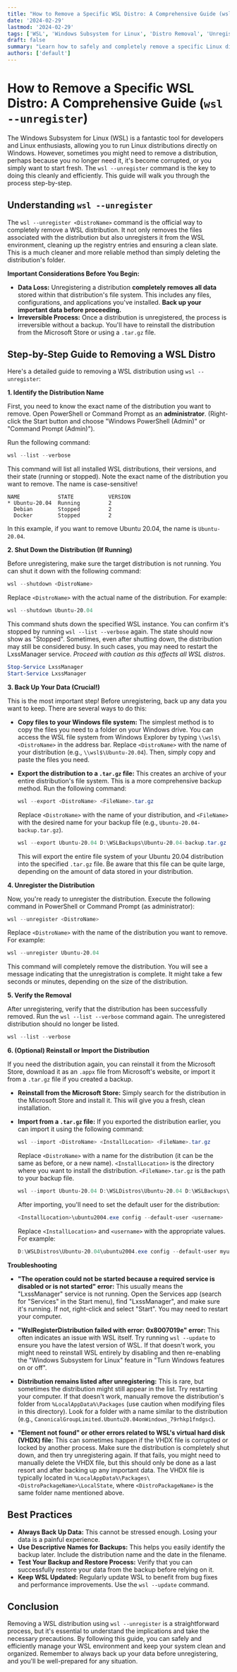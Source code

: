 ```yaml
---
title: "How to Remove a Specific WSL Distro: A Comprehensive Guide (wsl --unregister)"
date: '2024-02-29'
lastmod: '2024-02-29'
tags: ['WSL', 'Windows Subsystem for Linux', 'Distro Removal', 'Unregister WSL', 'wsl --unregister', 'Linux on Windows', 'WSL Management', 'Uninstall Linux', 'Troubleshooting WSL']
draft: false
summary: "Learn how to safely and completely remove a specific Linux distribution from your Windows Subsystem for Linux (WSL) environment using the `wsl --unregister` command. This comprehensive guide covers everything from backing up your data to verifying a successful removal, and troubleshooting common issues."
authors: ['default']
---
```


# How to Remove a Specific WSL Distro: A Comprehensive Guide (`wsl --unregister`)

The Windows Subsystem for Linux (WSL) is a fantastic tool for developers and Linux enthusiasts, allowing you to run Linux distributions directly on Windows. However, sometimes you might need to remove a distribution, perhaps because you no longer need it, it's become corrupted, or you simply want to start fresh.  The `wsl --unregister` command is the key to doing this cleanly and efficiently.  This guide will walk you through the process step-by-step.

## Understanding `wsl --unregister`

The `wsl --unregister <DistroName>` command is the official way to completely remove a WSL distribution. It not only removes the files associated with the distribution but also unregisters it from the WSL environment, cleaning up the registry entries and ensuring a clean slate.  This is a much cleaner and more reliable method than simply deleting the distribution's folder.

**Important Considerations Before You Begin:**

*   **Data Loss:**  Unregistering a distribution **completely removes all data** stored within that distribution's file system.  This includes any files, configurations, and applications you've installed. **Back up your important data before proceeding.**
*   **Irreversible Process:**  Once a distribution is unregistered, the process is irreversible without a backup. You'll have to reinstall the distribution from the Microsoft Store or using a `.tar.gz` file.

## Step-by-Step Guide to Removing a WSL Distro

Here's a detailed guide to removing a WSL distribution using `wsl --unregister`:

**1. Identify the Distribution Name**

First, you need to know the exact name of the distribution you want to remove. Open PowerShell or Command Prompt as an **administrator**. (Right-click the Start button and choose "Windows PowerShell (Admin)" or "Command Prompt (Admin)").

Run the following command:

```powershell
wsl --list --verbose
```

This command will list all installed WSL distributions, their versions, and their state (running or stopped).  Note the exact name of the distribution you want to remove.  The name is case-sensitive!

```
NAME            STATE           VERSION
* Ubuntu-20.04  Running         2
  Debian        Stopped         2
  Docker        Stopped         2
```

In this example, if you want to remove Ubuntu 20.04, the name is `Ubuntu-20.04`.

**2. Shut Down the Distribution (If Running)**

Before unregistering, make sure the target distribution is not running.  You can shut it down with the following command:

```powershell
wsl --shutdown <DistroName>
```

Replace `<DistroName>` with the actual name of the distribution. For example:

```powershell
wsl --shutdown Ubuntu-20.04
```

This command shuts down the specified WSL instance.  You can confirm it's stopped by running `wsl --list --verbose` again.  The state should now show as "Stopped".  Sometimes, even after shutting down, the distribution may still be considered busy. In such cases, you may need to restart the LxssManager service. *Proceed with caution as this affects all WSL distros*.

```powershell
Stop-Service LxssManager
Start-Service LxssManager
```

**3. Back Up Your Data (Crucial!)**

This is the most important step! Before unregistering, back up any data you want to keep. There are several ways to do this:

*   **Copy files to your Windows file system:**  The simplest method is to copy the files you need to a folder on your Windows drive.  You can access the WSL file system from Windows Explorer by typing `\\wsl$\<DistroName>` in the address bar. Replace `<DistroName>` with the name of your distribution (e.g., `\\wsl$\Ubuntu-20.04`).  Then, simply copy and paste the files you need.

*   **Export the distribution to a `.tar.gz` file:** This creates an archive of your entire distribution's file system.  This is a more comprehensive backup method. Run the following command:

    ```powershell
    wsl --export <DistroName> <FileName>.tar.gz
    ```

    Replace `<DistroName>` with the name of your distribution, and `<FileName>` with the desired name for your backup file (e.g., `Ubuntu-20.04-backup.tar.gz`).

    ```powershell
    wsl --export Ubuntu-20.04 D:\WSLBackups\Ubuntu-20.04-backup.tar.gz
    ```

    This will export the entire file system of your Ubuntu 20.04 distribution into the specified `.tar.gz` file.  Be aware that this file can be quite large, depending on the amount of data stored in your distribution.

**4. Unregister the Distribution**

Now, you're ready to unregister the distribution.  Execute the following command in PowerShell or Command Prompt (as administrator):

```powershell
wsl --unregister <DistroName>
```

Replace `<DistroName>` with the name of the distribution you want to remove. For example:

```powershell
wsl --unregister Ubuntu-20.04
```

This command will completely remove the distribution. You will see a message indicating that the unregistration is complete.  It might take a few seconds or minutes, depending on the size of the distribution.

**5. Verify the Removal**

After unregistering, verify that the distribution has been successfully removed. Run the `wsl --list --verbose` command again. The unregistered distribution should no longer be listed.

```powershell
wsl --list --verbose
```

**6. (Optional) Reinstall or Import the Distribution**

If you need the distribution again, you can reinstall it from the Microsoft Store, download it as an `.appx` file from Microsoft's website, or import it from a `.tar.gz` file if you created a backup.

*   **Reinstall from the Microsoft Store:**  Simply search for the distribution in the Microsoft Store and install it. This will give you a fresh, clean installation.

*   **Import from a `.tar.gz` file:**  If you exported the distribution earlier, you can import it using the following command:

    ```powershell
    wsl --import <DistroName> <InstallLocation> <FileName>.tar.gz
    ```

    Replace `<DistroName>` with a name for the distribution (it can be the same as before, or a new name).  `<InstallLocation>` is the directory where you want to install the distribution.  `<FileName>.tar.gz` is the path to your backup file.

    ```powershell
    wsl --import Ubuntu-20.04 D:\WSLDistros\Ubuntu-20.04 D:\WSLBackups\Ubuntu-20.04-backup.tar.gz
    ```

    After importing, you'll need to set the default user for the distribution:

    ```powershell
    <InstallLocation>\ubuntu2004.exe config --default-user <username>
    ```

    Replace `<InstallLocation>` and `<username>` with the appropriate values.  For example:

    ```powershell
    D:\WSLDistros\Ubuntu-20.04\ubuntu2004.exe config --default-user myuser
    ```

**Troubleshooting**

*   **"The operation could not be started because a required service is disabled or is not started" error:** This usually means the "LxssManager" service is not running.  Open the Services app (search for "Services" in the Start menu), find "LxssManager", and make sure it's running.  If not, right-click and select "Start".  You may need to restart your computer.

*   **"WslRegisterDistribution failed with error: 0x8007019e" error:** This often indicates an issue with WSL itself.  Try running `wsl --update` to ensure you have the latest version of WSL.  If that doesn't work, you might need to reinstall WSL entirely by disabling and then re-enabling the "Windows Subsystem for Linux" feature in "Turn Windows features on or off".

*   **Distribution remains listed after unregistering:**  This is rare, but sometimes the distribution might still appear in the list. Try restarting your computer. If that doesn't work, manually remove the distribution's folder from `%LocalAppData%\Packages` (use caution when modifying files in this directory). Look for a folder with a name similar to the distribution (e.g., `CanonicalGroupLimited.Ubuntu20.04onWindows_79rhkp1fndgsc`).

*   **"Element not found" or other errors related to WSL's virtual hard disk (VHDX) file:** This can sometimes happen if the VHDX file is corrupted or locked by another process. Make sure the distribution is completely shut down, and then try unregistering again.  If that fails, you might need to manually delete the VHDX file, but this should only be done as a last resort and after backing up any important data.  The VHDX file is typically located in `%LocalAppData%\Packages\<DistroPackageName>\LocalState`, where `<DistroPackageName>` is the same folder name mentioned above.

## Best Practices

*   **Always Back Up Data:**  This cannot be stressed enough.  Losing your data is a painful experience.
*   **Use Descriptive Names for Backups:**  This helps you easily identify the backup later. Include the distribution name and the date in the filename.
*   **Test Your Backup and Restore Process:**  Verify that you can successfully restore your data from the backup before relying on it.
*   **Keep WSL Updated:** Regularly update WSL to benefit from bug fixes and performance improvements.  Use the `wsl --update` command.

## Conclusion

Removing a WSL distribution using `wsl --unregister` is a straightforward process, but it's essential to understand the implications and take the necessary precautions. By following this guide, you can safely and efficiently manage your WSL environment and keep your system clean and organized. Remember to always back up your data before unregistering, and you'll be well-prepared for any situation.